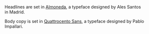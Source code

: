 Headlines are set in [Almoneda](https://www.sudtipos.com/font/almoneda), a typeface
designed by Ales Santos in&nbsp;Madrid.

Body copy is set in [Quattrocento Sans](https://fonts.google.com/specimen/Quattrocento+Sans), a typeface designed by Pablo Impallari.